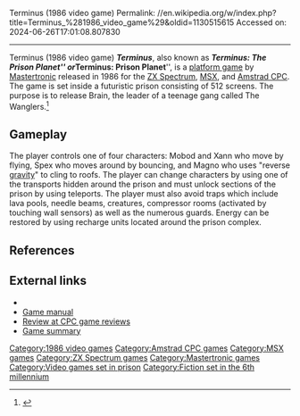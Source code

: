 Terminus (1986 video game)
Permalink: //en.wikipedia.org/w/index.php?title=Terminus_%281986_video_game%29&oldid=1130515615
Accessed on: 2024-06-26T17:01:08.807830



------
Terminus (1986 video game)
{{Short description|1986 video game}}
{{More footnotes needed|date=September 2020}}
{{italic title}}
{{Infobox video game
| collapsible = 
| state = 
| italic title = 
| title = Terminus 
| image = Terminus cover.jpg
| alt = 
| caption = 
| developer = [[Mastertronic]]
| publisher = Mastertronic
| series = 
| engine = 
| platforms = [[ZX Spectrum]], [[MSX]], [[Amstrad CPC]]
| released = 1986 
| genre = [[Platform game|Platform]]
| modes = 
}}
'''''Terminus''''', also known as '''''Terminus: The Prison Planet''''' or '''''Terminus: Prison Planet''''', is a [[platform game]] by [[Mastertronic]] released in 1986 for the [[ZX Spectrum]], [[MSX]], and [[Amstrad CPC]]. The game is set inside a futuristic prison consisting of 512 screens. The purpose is to release Brain, the leader of a teenage gang called The Wanglers.<ref>{{Cite web|url=http://www.zxsoftware.co.uk/Data/Spectrum/T/instructions/Terminus-ThePrisonPlanet.txt|title=Zxsoftware.co.uk}}</ref>

==Gameplay==
The player controls one of four characters: Mobod and Xann who move by flying, Spex who moves around by bouncing, and Magno who uses "reverse [[gravity]]" to cling to roofs. The player can change characters by using one of the transports hidden around the prison and must unlock sections of the prison by using teleports. The player must also avoid traps which include lava pools, needle beams, creatures, compressor rooms (activated by touching wall sensors) as well as the numerous guards. Energy can be restored by using recharge units located around the prison complex.

==References==
{{Reflist}}

== External links ==
*{{WoS_game|id=0005189}}
*[https://www.cpc-power.com/index.php?page=detail&onglet=notices&num=2197 Game manual]
*[http://www.cpcgamereviews.com/t/index3.html Review at CPC game reviews]
*[http://www.mobygames.com/game/zx-spectrum/terminus-the-prison-planet Game summary]

[[Category:1986 video games]]
[[Category:Amstrad CPC games]]
[[Category:MSX games]]
[[Category:ZX Spectrum games]]
[[Category:Mastertronic games]]
[[Category:Video games set in prison]]
[[Category:Fiction set in the 6th millennium]]


{{action-adventure-videogame-stub}}